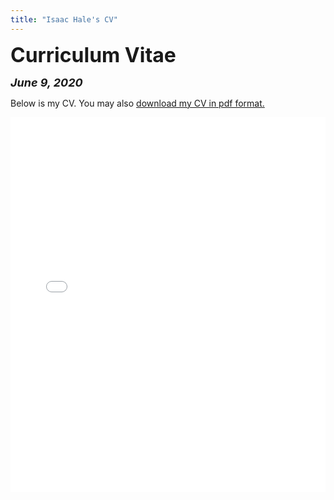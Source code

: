 ```yaml
---
title: "Isaac Hale's CV"
---
```


<head>

<!-- Global site tag (gtag.js) - Google Analytics -->
<script async src="https://www.googletagmanager.com/gtag/js?id=UA-140699540-1"></script>
<script>
  window.dataLayer = window.dataLayer || [];
  function gtag(){dataLayer.push(arguments);}
  gtag('js', new Date());

  gtag('config', 'UA-140699540-1');
</script>
</head>


<font size="+3"><b>Curriculum Vitae</b></font>

<font size="+1"><b><i>June 9, 2020</b></i></font>

<html>
Below is my CV. You may also <a href="files/Isaac Hale CV 6-9-20.pdf">download my CV in pdf format.</a>

<embed src="files/Isaac Hale CV 6-9-20.pdf" type="application/pdf" width="100%" height="600px" />
</body>
</html>